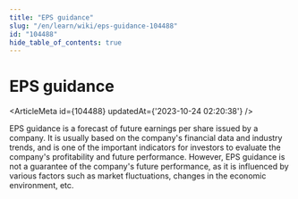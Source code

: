 ```yaml
---
title: "EPS guidance"
slug: "/en/learn/wiki/eps-guidance-104488"
id: "104488"
hide_table_of_contents: true
---
```



# EPS guidance

<ArticleMeta id={104488} updatedAt={'2023-10-24 02:20:38'} />
<div className='border-solid border-b border-t-0 my-4 border-[var(--ifm-color-gray-300)]' />

EPS guidance is a forecast of future earnings per share issued by a company. It is usually based on the company's financial data and industry trends, and is one of the important indicators for investors to evaluate the company's profitability and future performance. However, EPS guidance is not a guarantee of the company's future performance, as it is influenced by various factors such as market fluctuations, changes in the economic environment, etc.
